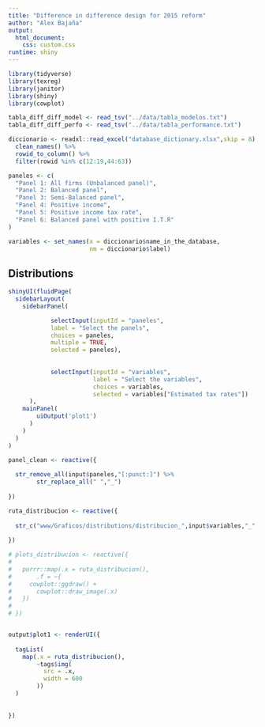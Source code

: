 ```yaml
---
title: "Difference in difference design for 2015 reform"
author: "Alex Bajaña"
output: 
  html_document:
    css: custom.css
runtime: shiny
---
```





```r

library(tidyverse)
library(texreg)
library(janitor)
library(shiny)
library(cowplot)

tabla_diff_diff_model <- read_tsv("../data/tabla_modelos.txt")
tabla_diff_diff_perfo <- read_tsv("../data/tabla_performance.txt")

diccionario <- readxl::read_excel("database_dictionary.xlsx",skip = 8) %>% 
  clean_names() %>% 
  rowid_to_column() %>% 
  filter(rowid %in% c(12:19,44:63)) 

paneles <- c(
  "Panel 1: All firms (Unbalanced panel)",
  "Panel 2: Balanced panel",
  "Panel 3: Semi-Balanced panel",
  "Panel 4: Positive income",
  "Panel 5: Positive income tax rate",
  "Panel 6: Balanced panel with positive I.T.R"
)

variables <- set_names(x = diccionario$name_in_the_database,
                       nm = diccionario$label)
```



## Distributions

```r

shinyUI(fluidPage(
  sidebarLayout(
    sidebarPanel(

            selectInput(inputId = "paneles",
            label = "Select the panels",
            choices = paneles,
            multiple = TRUE,
            selected = paneles),
            
            
            selectInput(inputId = "variables",
                        label = "Select the variables",
                        choices = variables,
                        selected = variables["Estimated tax rates"])
      ),
    mainPanel(
        uiOutput('plot1')
      )
    )
  )
)

```


```r



panel_clean <- reactive({
  
  str_remove_all(input$paneles,"[:punct:]") %>% 
        str_replace_all(" ","_")
  
})

ruta_distribucion <- reactive({
  
  str_c("www/Graficos/distributions/distribucion_",input$variables,"_",panel_clean(),".png")
  
})

# plots_distribucion <- reactive({
#   
#   purrr::map(.x = ruta_distribucion(),
#       .f = ~{
#     cowplot::ggdraw() + 
#       cowplot::draw_image(.x)
#   })
#   
# })


output$plot1 <- renderUI({
  
  tagList(
    map(.x = ruta_distribucion(),
        ~tags$img(
          src = .x,
          width = 600
        ))
  )
  
  
})
```




